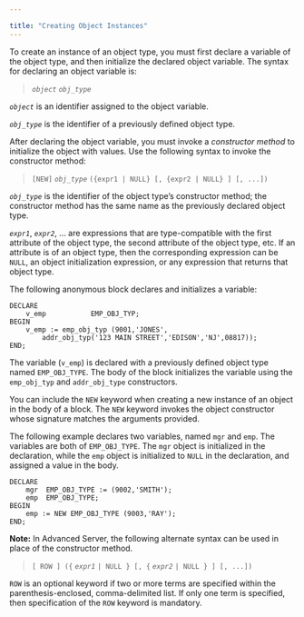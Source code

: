 ---

title: "Creating Object Instances"
---

<div id="creating_object_instances" class="registered_link"></div>

To create an instance of an object type, you must first declare a variable of the object type, and then initialize the declared object variable. The syntax for declaring an object variable is:

> *`object`* *`obj_type`*

*`object`* is an identifier assigned to the object variable.

*`obj_type`* is the identifier of a previously defined object type.

After declaring the object variable, you must invoke a *constructor* *method* to initialize the object with values. Use the following syntax to invoke the constructor method:

> `[NEW]` *`obj_type`* `({expr1 | NULL} [, {expr2 | NULL} ] [, ...])`

*`obj_type`* is the identifier of the object type’s constructor method; the constructor method has the same name as the previously declared object type.

*`expr1`*, *`expr2`*, … are expressions that are type-compatible with the first attribute of the object type, the second attribute of the object type, etc. If an attribute is of an object type, then the corresponding expression can be `NULL`, an object initialization expression, or any expression that returns that object type.

The following anonymous block declares and initializes a variable:

```
DECLARE
    v_emp           EMP_OBJ_TYP;
BEGIN
    v_emp := emp_obj_typ (9001,'JONES',
        addr_obj_typ('123 MAIN STREET','EDISON','NJ',08817));
END;
```

The variable (`v_emp`) is declared with a previously defined object type named `EMP_OBJ_TYPE`. The body of the block initializes the variable using the `emp_obj_typ` and `addr_obj_type` constructors.

You can include the `NEW` keyword when creating a new instance of an object in the body of a block. The `NEW` keyword invokes the object constructor whose signature matches the arguments provided.

The following example declares two variables, named `mgr` and `emp`. The variables are both of `EMP_OBJ_TYPE`. The `mgr` object is initialized in the declaration, while the `emp` object is initialized to `NULL` in the declaration, and assigned a value in the body.

```
DECLARE
    mgr  EMP_OBJ_TYPE := (9002,'SMITH');
    emp  EMP_OBJ_TYPE;
BEGIN
    emp := NEW EMP_OBJ_TYPE (9003,'RAY');
END;
```

**Note:** In Advanced Server, the following alternate syntax can be used in place of the constructor method.

> `[ ROW ] ({` *`expr1`* `| NULL } [, {` *`expr2`* `| NULL } ] [, ...])`

`ROW` is an optional keyword if two or more terms are specified within the parenthesis-enclosed, comma-delimited list. If only one term is specified, then specification of the `ROW` keyword is mandatory.